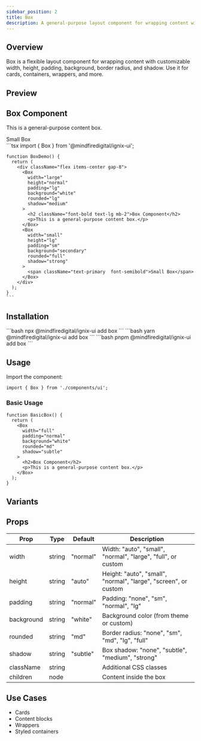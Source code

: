 ```yaml
---
sidebar_position: 2
title: Box
description: A general-purpose layout component for wrapping content with customizable styling options.
---
```



## Overview

Box is a flexible layout component for wrapping content with customizable width, height, padding, background, border radius, and shadow. Use it for cards, containers, wrappers, and more.

## Preview

<Tabs defaultValue="preview">
  <TabItem value="preview" label="Preview" default>
    <div className="flex items-center gap-8 border rounded-lg p-4">
      <Box
        width="large"
        height="normal"
        padding="lg"
        background="white"
        rounded="lg"
        shadow="medium"
        className="border border-black/20"
      >
        <h2 className="font-bold text-lg mb-2">Box Component</h2>
        <p>This is a general-purpose content box.</p>
      </Box>
      <Box
        width="small"
        height="lg"
        padding="sm"
        background="secondary"
        rounded="full"
        shadow="strong"
      >
        <span className="text-primary font-semibold text-center block">Small Box</span>
      </Box>
    </div>
  </TabItem>
  <TabItem value="code" label="Code">
    ```tsx
    import { Box } from '@mindfiredigital/ignix-ui';

    function BoxDemo() {
      return (
        <div className="flex items-center gap-8">
          <Box
            width="large"
            height="normal"
            padding="lg"
            background="white"
            rounded="lg"
            shadow="medium"
          >
            <h2 className="font-bold text-lg mb-2">Box Component</h2>
            <p>This is a general-purpose content box.</p>
          </Box>
          <Box
            width="small"
            height="lg"
            padding="sm"
            background="secondary"
            rounded="full"
            shadow="strong"
          >
            <span className="text-primary  font-semibold">Small Box</span>
          </Box>
        </div>
      );
    }
    ```
  </TabItem>
</Tabs>

## Installation

<Tabs>
  <TabItem value="npm" label="npm" default>
    ```bash
    npx @mindfiredigital/ignix-ui add box
    ```
  </TabItem>
  <TabItem value="yarn" label="Yarn">
    ```bash
    yarn @mindfiredigital/ignix-ui add box
    ```
  </TabItem>
  <TabItem value="pnpm" label="pnpm">
    ```bash
    pnpm @mindfiredigital/ignix-ui add box
    ```
  </TabItem>
</Tabs>

## Usage

Import the component:

```tsx
import { Box } from './components/ui';
```

### Basic Usage

```tsx
function BasicBox() {
  return (
    <Box
      width="full"
      padding="normal"
      background="white"
      rounded="md"
      shadow="subtle"
    >
      <h2>Box Component</h2>
      <p>This is a general-purpose content box.</p>
    </Box>
  );
}
```

## Variants

<BoxDemo />

## Props

| Prop        | Type    | Default   | Description                                      |
|-------------|---------|-----------|--------------------------------------------------|
| width       | string  | "normal"  | Width: "auto", "small", "normal", "large", "full", or custom |
| height      | string  | "auto"    | Height: "auto", "small", "normal", "large", "screen", or custom |
| padding     | string  | "normal"  | Padding: "none", "sm", "normal", "lg"            |
| background  | string  | "white"   | Background color (from theme or custom)           |
| rounded     | string  | "md"      | Border radius: "none", "sm", "md", "lg", "full"   |
| shadow      | string  | "subtle"  | Box shadow: "none", "subtle", "medium", "strong"  |
| className   | string  |           | Additional CSS classes                            |
| children    | node    |           | Content inside the box                            |

## Use Cases
- Cards
- Content blocks
- Wrappers
- Styled containers
